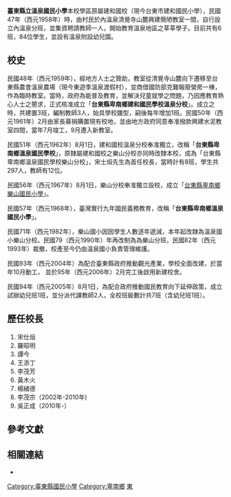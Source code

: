 {{prose|time=2016-06-30T07:23:58+00:00}}
{{unreferenced|time=2016-06-30T07:23:58+00:00}}
{{Otheruses|subject=臺東縣的溫泉國小|other=屏東縣的溫泉國小|車城國小}}
{{Infobox School
|name           = 臺東縣立溫泉國民小學
|other_name     = 
|image          = 
|motto          = 
|established    = 1962年
|type           = 縣立國民小學
|affiliation    = 公立
|district       = {{TWN}}[[臺東縣|臺東縣]][[卑南鄉|卑南鄉]]
|principal      = 吳正成
|dean           =  
|faculty        = 18
|staff          = 20
|students       = 105
|conference     = 
|colors         = 
|mascot         = 
|free_label     = 
|free_text      = 
|magazine       = 
|location       = [[臺東縣|臺東縣]][[卑南鄉|卑南鄉]]溫泉村溫泉路291號
|tel            =(089)512354
|fax            =(089)510661 
|information    = 
|website        = [http://www.hses.ttct.edu.tw 臺東縣溫泉國民小學全球資訊網]
}}

'''臺東縣立溫泉國民小學'''本校學區原屬建和國校（現今台東市建和國民小學），民國47年（西元1958年）時，由村民於內溫泉清覺寺山麓興建簡陋教室一間，自行設立內溫泉分班，並集資聘請教師一人，開始教育溫泉地區之莘莘學子。目前共有6班，84位學生，並設有溫泉附設幼兒園。

==校史==
民國48年（西元1959年），經地方人士之贊助，教室從清覺寺山麓向下遷移至台東縣農會溫泉農場（現今東遊季溫泉渡假村），並商借國防部克難報廢營房一棟，作為臨時教室。當時，政府為能普及教育，並解決兒童就學之問題，乃因應教育熱心人士之懇求，正式核准成立「'''台東縣卑南鄉建和國民學校溫泉分校'''」。成立之時，共建置3班，編制教師3人，始具學校雛型，嗣後每年增加1班。民國50年（西元1961年）2月由家長募捐購置現有校地，並由地方政府同意奉准撥款興建水泥教室四間，當年7月竣工，9月遷入新教室。

民國51年（西元1962年）8月1日，建和國校溫泉分校奉准獨立，改稱「'''台東縣卑南鄉溫泉國民學校'''」，原隸屬建和國校之樂山分校亦同時改隸本校，成為「台東縣卑南鄉溫泉國民學校樂山分校」，宋士烜先生為首任校長，當時計有8班，學生共297人，教師有12位。

民國56年（西元1967年）8月1日，樂山分校奉准獨立設校，成立「[[台東縣卑南鄉樂山國民小學|台東縣卑南鄉樂山國民小學]]」。

民國57年（西元1968年），臺灣實行九年國民義務教育，改稱「'''台東縣卑南鄉溫泉國民小學'''」。

民國71年（西元1982年），樂山國小因因學生人數逐年遞減，本年起改隸為溫泉國小樂山分校。民國79（西元1990年）年再改制為為樂山分班，民國82年（西元1993年）裁撤，校產至今仍由溫泉國小負責管理維護。

民國93年（西元2004年）為配合臺東縣政府推動觀光產業，學校全面改建，於當年10月動工， 並於95年（西元2006年）2月完工後啟用新建校舍。

民國94年（西元2005年）8月1日，為配合政府推動國民教育向下延伸政策，成立試辦幼兒班1班，並分派代課教師2人，全校班級數計共7班（含幼兒班1班）。

==歷任校長==
#宋仕烜
#羅昭明
#譚今
#王添丁
#李茂芳
#黃木火
#楊緒德
#李茂宗（2002年-2010年)
#吳正成（2010年-）

== 參考文獻 ==
{{reflist}}

== 相關連結 ==
*{{cite news|title= 台東卑南鄉溫泉國小網站|url=https://hses.ttct.edu.tw/}}

{{臺東縣國民中小學}}

[[Category:臺東縣國民小學|Category:臺東縣國民小學]]
[[Category:卑南鄉|Category:卑南鄉]]
[[Category:臺灣學校型態實驗教育學校|東]]